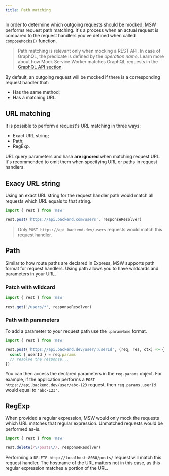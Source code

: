 ```yaml
---
title: Path matching
---
```


In order to determine which outgoing requests should be mocked, MSW performs request path matching. It's a process when an actual request is compared to the request handlers you've defined when called `composeMocks()` function.

> Path matching is relevant only when mocking a REST API. In case of GraphQL, the predicate is defined by the _operation name_. Learn more about how Mock Service Worker matches GraphQL requests in the [GraphQL API section](/docs/api/graphql).

By default, an outgoing request will be mocked if there is a corresponding request handler that:

- Has the same method;
- Has a matching URL.

## URL matching

It is possible to perform a request's URL matching in three ways:

- Exact URL string;
- Path;
- RegExp.

<Hint>
  URL query parameters and hash <strong>are ignored</strong> when matching
  request URL. It's recommended to omit them when specifying URL or paths in
  request handlers.
</Hint>

## Exacy URL string

Using an exact URL string for the request handler path would match all requests which URL equals to that string.

```js
import { rest } from 'msw'

rest.post('https://api.backend.com/users', responseResolver)
```

> Only `POST https://api.backend.dev/users` requests would match this request handler.

## Path

Similar to how route paths are declared in Express, MSW supports path format for request handlers. Using path allows you to have wildcards and parameters in your URL.

### Patch with wildcard

```js
import { rest } from 'msw'

rest.get('/users/*', responseResolver)
```

### Path with parameters

To add a parameter to your request path use the `:paramName` format.

```js
import { rest } from 'msw'

rest.post('https://api.backend.dev/user/:userId', (req, res, ctx) => {
  const { userId } = req.params
  // resolve the response...
})
```

You can then access the declared parameters in the `req.params` object. For example, if the application performs a `POST https://api.backend.dev/user/abc-123` request, then `req.params.userId` would equal to `"abc-123"`.

## RegExp

When provided a regular expression, MSW would only mock the requests which URL matches that regular expression. Unmatched requests would be performed as-is.

```js
import { rest } from 'msw'

rest.delete(/\/posts\//, responseResolver)
```

Performing a `DELETE http://localhost:8080/posts/` request will match this request handler. The hostname of the URL matters not in this case, as this regular expression matches a portion of the URL.
